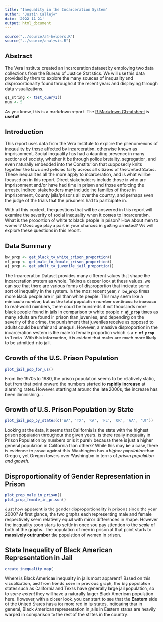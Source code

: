 ```yaml
---
title: "Inequality in the Incarceration System"
author: "Justin Callejo"
date: '2022-11-21'
output: html_document
---
```


```r
source("../source/a4-helpers.R")
source("../source/analysis.R")
```

## Abstract 
The Vera Institute created an incarceration dataset by employing two data collections from the Bureau of Justice Statistics. We will use this data provided by them to explore the many sources of inequality and disproportionality found throughout the recent years and displaying through data visualizations.

```r
q1_string <- test_query1()
num <- 5
```
As you know, this is a markdown report. The [R Markdown Cheatsheet](https://www.rstudio.com/wp-content/uploads/2015/02/rmarkdown-cheatsheet.pdf) is **useful!**


## Introduction 
This report uses data from the Vera Institute to explore the phenomenons of inequality by those affected by incarceration, otherwise known as imprisonment. Social inequality has had a daunting presence in many sections of society, whether it be through police brutality, segregation, and even naturally embedded into the Constitution that supposedly knits together the laws and policies fairly across all citizens of the United States. These inequalities all the more apply to incarceration, and is what will be focused on in this report. Direct stakeholders include those in who are imprisonment and/or have had time in prison and those enforcing the arrests. Indirect stakeholders may include the families of those in imprisonment, County jails/prisons all over the country, and perhaps even the judge of the trials that the prisoners had to participate in. 

With all this context, the questions that will be answered in this report will examine the severity of social inequality when it comes to incarceration. What is the proportion of white to black people in prison? How about men to women? Does age play a part in your chances in getting arrested? We will explore these questions in this report.

## Data Summary 
```r
bw_prop <- get_black_to_white_prison_proportion()
mf_prop <- get_male_to_female_prison_proportion()
aj_prop <- get_adult_to_juvenile_jail_proportion()
```

The Incarceration Dataset provides many different values that shape the incarceration system as whole. Taking a deeper look at these values, we can see that there are various forms of disproportion that indicate some sort of inequality in the system. In the most recent year, **`r bw_prop`** times more black people are in jail than white people. This may seem like a miniscule number, but as the total population number continues to increase to real-world numbers, there could be hundreds if not thousands more black people found in jails in comparison to white people **`r aj_prop`** times as many adults are found in prison than juveniles, and depending on the severity of the crime, the punishment that juveniles receive as opposed to adults could be unfair and unequal. However, a massive disproportion in the incarceration system is the male to female proportion which is a **`r mf_prop`** to 1 ratio. With this information, it is evident that males are much more likely to be admitted into jail.
  
## Growth of the U.S. Prison Population

```r
plot_jail_pop_for_us()

```
From the 1970s to 1980, the prison population seems to be relatively static, but from that point onward the numbers started to **rapidly increase** at alarming rates. However, starting at around the late 2000s, the increase has been diminishing...

## Growth of U.S. Prison Population by State
```r
plot_jail_pop_by_states(c('WA', 'TX', 'CA', 'FL', 'OR', 'GA', 'UT'))
```
Looking at the data, it seems that California is the state with the highest prison population throughout the given years. Is there really inequality in Prison Population by numbers or is it purely because there is just a higher general population in California than others? While this may be a case, there is evidence to prove against this. Washington has a _higher population_ than Oregon, yet Oregon towers over Washington in terms of _prison population and growth_.

## Disproportionality of Gender Representation in Prison
```r
plot_prop_male_in_prison()
plot_prop_female_in_prison()
```
Just how apparent is the gender disproportionality in prisons since the year 2000? At first glance, the two graphs each representing male and female respectively seem relatively equal with minor differences in shape. However the inequality soon starts to settle in once you pay attention to the *scale* of both of the graphs. The population of men in prison at that point starts to **massively outnumber** the population of women in prison.

## State Inequality of Black American Representation in Jail
```r
create_inequality_map()
```

Where is Black American inequality in jails most apparent? Based on this visualization, and from trends seen in previous graph, the big population states such as California and Texas have generally large jail population, so to *some extent* they will have a naturally larger Black American population here. However, with a closer look, you can start to see that the **Eastern** side of the United States has a lot more red in its states, indicating that in general, Black American representation in jails in Eastern states are heavily warped in comparison to the rest of the states in the country.


